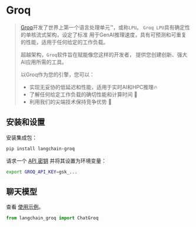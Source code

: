 # Groq

>[Groq](https://groq.com)开发了世界上第一个语言处理单元™，或称`LPU`。
> `Groq LPU`具有确定性的单核流式架构，设定了标准
> 用于GenAI推理速度，具有可预测和可重复的性能，适用于任何给定的工作负载。
>
>超越架构，`Groq`软件旨在赋能像您这样的开发者，
> 提供您创建创新、强大AI应用所需的工具。
>
>以Groq作为您的引擎，您可以：
>* 实现无妥协的低延迟和性能，适用于实时AI和HPC推理🔥
>* 了解任何给定工作负载的确切性能和计算时间 🔮
>* 利用我们的尖端技术保持竞争优势 💪


## 安装和设置

安装集成包：

```bash
pip install langchain-groq
```

请求一个 [API 密钥](https://wow.groq.com) 并将其设置为环境变量：

```bash
export GROQ_API_KEY=gsk_...
```

## 聊天模型

查看 [使用示例](/docs/integrations/chat/groq)。

```python
from langchain_groq import ChatGroq
```
